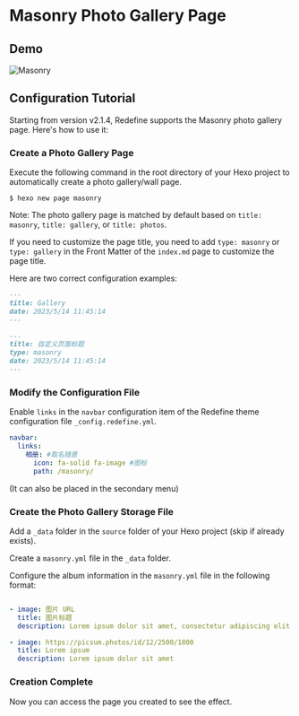 # Masonry Photo Gallery Page

## Demo

![Masonry](https://evan.beee.top/img/2023/05/14/d5328473c414a7dce7990f70e8b1ec41.png)

## Configuration Tutorial

Starting from version v2.1.4, Redefine supports the Masonry photo gallery page. Here's how to use it:


<Steps>

### Create a Photo Gallery Page

Execute the following command in the root directory of your Hexo project to automatically create a photo gallery/wall page.

```shell
$ hexo new page masonry
```

Note:
The photo gallery page is matched by default based on `title: masonry`, `title: gallery`, or `title: photos`.

If you need to customize the page title, you need to add `type: masonry` or `type: gallery` in the Front Matter of the `index.md` page to customize the page title.

Here are two correct configuration examples:

```markdown filename="masonry/index.md"
---
title: Gallery
date: 2023/5/14 11:45:14
---
```

```markdown filename="masonry/index.md"
---
title: 自定义页面标题
type: masonry
date: 2023/5/14 11:45:14
---
```

### Modify the Configuration File

Enable `links` in the `navbar` configuration item of the Redefine theme configuration file `_config.redefine.yml`.

```yaml filename="_config.redefine.yml" {3-5}
navbar:
  links:
    相册: #取名随意
      icon: fa-solid fa-image #图标
      path: /masonry/
```

(It can also be placed in the secondary menu)

### Create the Photo Gallery Storage File

Add a `_data` folder in the `source` folder of your Hexo project (skip if already exists).

Create a `masonry.yml` file in the `_data` folder.

Configure the album information in the `masonry.yml` file in the following format:

```yaml filename="source/_data/masonry.yml"

- image: 图片 URL
  title: 图片标题
  description: Lorem ipsum dolor sit amet, consectetur adipiscing elit. Donec euismod

- image: https://picsum.photos/id/12/2500/1800
  title: Lorem ipsum
  description: Lorem ipsum dolor sit amet

```

### Creation Complete

Now you can access the page you created to see the effect.

</Steps>
